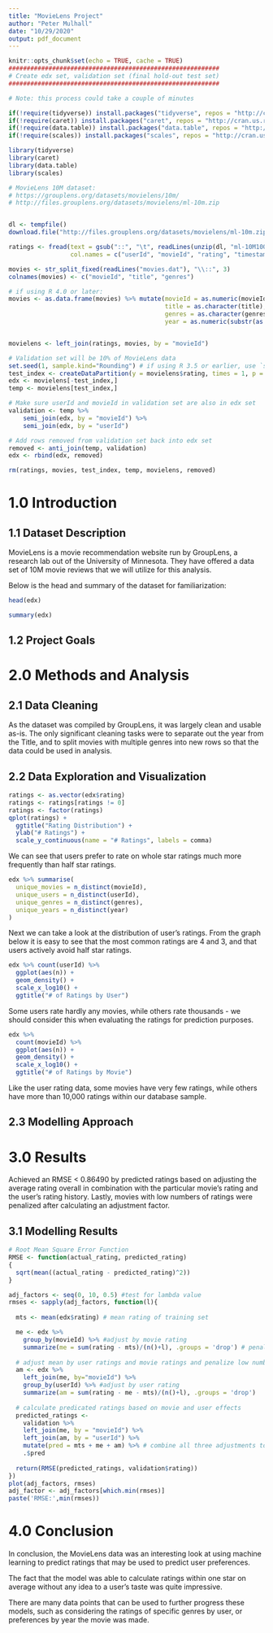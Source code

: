 ```yaml
---
title: "MovieLens Project"
author: "Peter Mulhall"
date: "10/29/2020"
output: pdf_document
---
```


```r
knitr::opts_chunk$set(echo = TRUE, cache = TRUE)
##########################################################
# Create edx set, validation set (final hold-out test set)
##########################################################

# Note: this process could take a couple of minutes

if(!require(tidyverse)) install.packages("tidyverse", repos = "http://cran.us.r-project.org")
if(!require(caret)) install.packages("caret", repos = "http://cran.us.r-project.org")
if(!require(data.table)) install.packages("data.table", repos = "http://cran.us.r-project.org")
if(!require(scales)) install.packages("scales", repos = "http://cran.us.r-project.org")

library(tidyverse)
library(caret)
library(data.table)
library(scales)

# MovieLens 10M dataset:
# https://grouplens.org/datasets/movielens/10m/
# http://files.grouplens.org/datasets/movielens/ml-10m.zip


dl <- tempfile()
download.file("http://files.grouplens.org/datasets/movielens/ml-10m.zip", dl)

ratings <- fread(text = gsub("::", "\t", readLines(unzip(dl, "ml-10M100K/ratings.dat"))),
                 col.names = c("userId", "movieId", "rating", "timestamp"))

movies <- str_split_fixed(readLines("movies.dat"), "\\::", 3)
colnames(movies) <- c("movieId", "title", "genres")

# if using R 4.0 or later:
movies <- as.data.frame(movies) %>% mutate(movieId = as.numeric(movieId),
                                           title = as.character(title),
                                           genres = as.character(genres),
                                           year = as.numeric(substr(as.character(title),nchar(as.character(title))-4,nchar(as.character(title))-1)))


movielens <- left_join(ratings, movies, by = "movieId")

# Validation set will be 10% of MovieLens data
set.seed(1, sample.kind="Rounding") # if using R 3.5 or earlier, use `set.seed(1)`
test_index <- createDataPartition(y = movielens$rating, times = 1, p = 0.1, list = FALSE)
edx <- movielens[-test_index,]
temp <- movielens[test_index,]

# Make sure userId and movieId in validation set are also in edx set
validation <- temp %>% 
    semi_join(edx, by = "movieId") %>%
    semi_join(edx, by = "userId")

# Add rows removed from validation set back into edx set
removed <- anti_join(temp, validation)
edx <- rbind(edx, removed)

rm(ratings, movies, test_index, temp, movielens, removed)
```

# 1.0 Introduction

## 1.1 Dataset Description
MovieLens is a movie recommendation website run by GroupLens, a research lab out of the University of Minnesota.  They have offered a data set of 10M movie reviews that we will utilize for this analysis.

Below is the head and summary of the dataset for familiarization:

```r
head(edx)
```
```r
summary(edx)
```






## 1.2 Project Goals

# 2.0 Methods and Analysis

## 2.1 Data Cleaning
As the dataset was compiled by GroupLens, it was largely clean and usable as-is.  The only significant cleaning tasks were to separate out the year from the Title, and to split movies with multiple genres into new rows so that the data could be used in analysis.

## 2.2 Data Exploration and Visualization

```r
ratings <- as.vector(edx$rating)
ratings <- ratings[ratings != 0]
ratings <- factor(ratings)
qplot(ratings) +
  ggtitle("Rating Distribution") +
  ylab("# Ratings") +
  scale_y_continuous(name = "# Ratings", labels = comma)
```

We can see that users prefer to rate on whole star ratings much more frequently than half star ratings.

```r
edx %>% summarise(
  unique_movies = n_distinct(movieId),
  unique_users = n_distinct(userId),
  unique_genres = n_distinct(genres),
  unique_years = n_distinct(year)
)
```

Next we can take a look at the distribution of user's ratings.  From the graph below it is easy to see that the most common ratings are 4 and 3, and that users actively avoid half star ratings.

```r
edx %>% count(userId) %>% 
  ggplot(aes(n)) + 
  geom_density() + 
  scale_x_log10() + 
  ggtitle("# of Ratings by User")
```
Some users rate hardly any movies, while others rate thousands - we should consider this when evaluating the ratings for prediction purposes.

```r
edx %>% 
  count(movieId) %>% 
  ggplot(aes(n)) + 
  geom_density() + 
  scale_x_log10() + 
  ggtitle("# of Ratings by Movie")
```
Like the user rating data, some movies have very few ratings, while others have more than 10,000 ratings within our database sample.

## 2.3 Modelling Approach


# 3.0 Results
Achieved an RMSE < 0.86490 by predicted ratings based on adjusting the average rating overall in combination with the particular movie's rating and the user's rating history.  Lastly, movies with low numbers of ratings were penalized after calculating an adjustment factor.

## 3.1 Modelling Results
```r
# Root Mean Square Error Function
RMSE <- function(actual_rating, predicted_rating)
{
  sqrt(mean((actual_rating - predicted_rating)^2))
}

adj_factors <- seq(0, 10, 0.5) #test for lambda value
rmses <- sapply(adj_factors, function(l){
  
  mts <- mean(edx$rating) # mean rating of training set

  me <- edx %>% 
    group_by(movieId) %>% #adjust by movie rating
    summarize(me = sum(rating - mts)/(n()+l), .groups = 'drop') # penalize low number of ratings
  
  # adjust mean by user ratings and movie ratings and penalize low number of ratings
  am <- edx %>% 
    left_join(me, by="movieId") %>%
    group_by(userId) %>% #adjust by user rating
    summarize(am = sum(rating - me - mts)/(n()+l), .groups = 'drop')  
  
  # calculate predicated ratings based on movie and user effects
  predicted_ratings <- 
    validation %>% 
    left_join(me, by = "movieId") %>%
    left_join(am, by = "userId") %>%
    mutate(pred = mts + me + am) %>% # combine all three adjustments to make a prediction
    .$pred
  
  return(RMSE(predicted_ratings, validation$rating))
})
plot(adj_factors, rmses)
adj_factor <- adj_factors[which.min(rmses)]
paste('RMSE:',min(rmses))

```

# 4.0 Conclusion
In conclusion, the MovieLens data was an interesting look at using machine learning to predict ratings that may be used to predict user preferences.

The fact that the model was able to calculate ratings within one star on average without any idea to a user's taste was quite impressive.

There are many data points that can be used to further progress these models, such as considering the ratings of specific genres by user, or preferences by year the movie was made.

